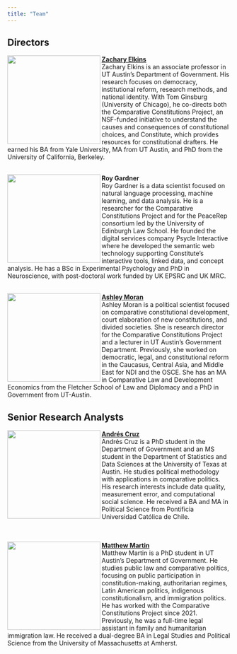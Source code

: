 ```yaml
---
title: "Team"
---
```


## Directors

<img align="left" src="images/Elkins.png" width="210" height="200">
**[Zachary Elkins](https://liberalarts.utexas.edu/government/faculty/elkinszs)**
<br>Zachary Elkins is an associate professor in UT Austin’s Department of Government. His research focuses on democracy, institutional reform, research methods, and national identity. With Tom Ginsburg (University of Chicago), he co-directs both the Comparative Constitutions Project, an NSF-funded initiative to understand the causes and consequences of constitutional choices, and Constitute, which provides resources for constitutional drafters. He earned his BA from Yale University, MA from UT Austin, and PhD from the University of California, Berkeley.

<br><img align="left" src="images/Gardner.png" width="210" height="200">
**Roy Gardner**
<br>Roy Gardner is a data scientist focused on natural language processing, machine learning, and data analysis. He is a researcher for the Comparative Constitutions Project and for the PeaceRep consortium led by the University of Edinburgh Law School. He founded the digital services company Psycle Interactive where he developed the semantic web technology supporting Constitute’s interactive tools, linked data, and concept analysis. He has a BSc in Experimental Psychology and PhD in Neuroscience, with post-doctoral work funded by UK EPSRC and UK MRC.

<br><img align="left" src="images/Moran.png" width="210" height="200">
**[Ashley Moran](https://liberalarts.utexas.edu/government/faculty/am49396)**
<br>Ashley Moran is a political scientist focused on comparative constitutional development, court elaboration of new constitutions, and divided societies. She is research director for the Comparative Constitutions Project and a lecturer in UT Austin’s Government Department. Previously, she worked on democratic, legal, and constitutional reform in the Caucasus, Central Asia, and Middle East for NDI and the OSCE. She has an MA in Comparative Law and Development Economics from the Fletcher School of Law and Diplomacy and a PhD in Government from UT-Austin. 

## Senior Research Analysts

<img align="left" src="images/Cruz.png" width="210" height="200">
**[Andrés Cruz](https://arcruz0.github.io/)**
<br>Andrés Cruz is a PhD student in the Department of Government and an MS student in the Department of Statistics and Data Sciences at the University of Texas at Austin. He studies political methodology with applications in comparative politics. His research interests include data quality, measurement error, and computational social science. He received a BA and MA in Political Science from Pontificia Universidad Católica de Chile.

<br><br><img align="left" src="images/Martin.png" width="210" height="200">
**[Matthew Martin](https://mattjamesmartin.github.io/)**
<br>Matthew Martin is a PhD student in UT Austin’s Department of Government. He studies public law and comparative politics, focusing on public participation in constitution-making, authoritarian regimes, Latin American politics, indigenous constitutionalism, and immigration politics. He has worked with the Comparative Constitutions Project since 2021. Previously, he was a full-time legal assistant in family and humanitarian immigration law. He received a dual-degree BA in Legal Studies and Political Science from the University of Massachusetts at Amherst.
